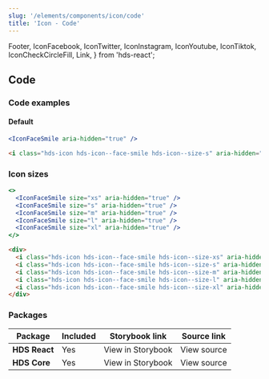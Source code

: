 ```yaml
---
slug: '/elements/components/icon/code'
title: 'Icon - Code'
---
```


  Footer,
  IconFacebook,
  IconTwitter,
  IconInstagram,
  IconYoutube,
  IconTiktok,
  IconCheckCircleFill,
  Link,
} from 'hds-react';



## Code

### Code examples

#### Default

<Playground>


```jsx
<IconFaceSmile aria-hidden="true" />
```

```html
<i class="hds-icon hds-icon--face-smile hds-icon--size-s" aria-hidden="true"></i>
```

</Playground>


### Icon sizes

<Playground>


```jsx
<>
  <IconFaceSmile size="xs" aria-hidden="true" />
  <IconFaceSmile size="s" aria-hidden="true" />
  <IconFaceSmile size="m" aria-hidden="true" />
  <IconFaceSmile size="l" aria-hidden="true" />
  <IconFaceSmile size="xl" aria-hidden="true" />
</>
```

```html
<div>
  <i class="hds-icon hds-icon--face-smile hds-icon--size-xs" aria-hidden="true"></i>
  <i class="hds-icon hds-icon--face-smile hds-icon--size-s" aria-hidden="true"></i>
  <i class="hds-icon hds-icon--face-smile hds-icon--size-m" aria-hidden="true"></i>
  <i class="hds-icon hds-icon--face-smile hds-icon--size-l" aria-hidden="true"></i>
  <i class="hds-icon hds-icon--face-smile hds-icon--size-xl" aria-hidden="true"></i>
</div>
```

</Playground>


### Packages

| Package       | Included                    | Storybook link                                                                             | Source link                                                                                                                                       |
| ------------- | --------------------------- | ------------------------------------------------------------------------------------------ | ------------------------------------------------------------------------------------------------------------------------------------------------- |
| **HDS React** | <IconCheckCircleFill /> Yes | <Link size="M" external href="/storybook/react/?path=/docs/icons">View in Storybook</Link> | <Link size="M" external href="https://github.com/City-of-Helsinki/helsinki-design-system/tree/master/packages/react/src/icons">View source</Link> |
| **HDS Core**  | <IconCheckCircleFill /> Yes | <Link size="M" external href="/storybook/core/?path=/story/icons">View in Storybook</Link> | <Link size="M" external href="https://github.com/City-of-Helsinki/helsinki-design-system/tree/master/packages/core/src/icons">View source</Link>  |
